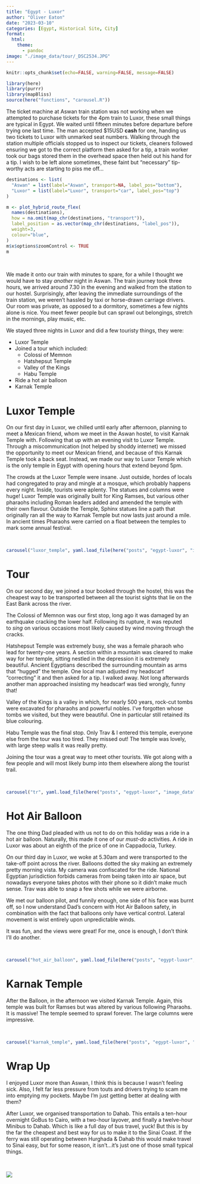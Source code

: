 ```yaml
---
title: "Egypt - Luxor"
author: "Oliver Eaton"
date: "2023-03-10"
categories: [Egypt, Historical Site, City]
format: 
  html:
    theme: 
      - pandoc
image: "./image_data/tour/_DSC2534.JPG"
---
```


```r
knitr::opts_chunk$set(echo=FALSE, warning=FALSE, message=FALSE)
```

```r
library(here)
library(purrr)
library(mapBliss)
source(here("functions", "carousel.R"))
```

The ticket machine at Aswan train station was not working when we attempted to purchase tickets for the 4pm train to Luxor, these small things are typical in Egypt. We waited until fifteen minutes before departure before trying one last time. The man accepted \$15USD **cash** for one, handing us two tickets to Luxor with unmarked seat numbers. Walking through the station multiple officials stopped us to inspect our tickets, cleaners followed ensuring we got to the correct platform then asked for a tip, a train worker took our bags stored them in the overhead space then held out his hand for a tip. I wish to be left alone sometimes, these faint but "necessary" tip-worthy acts are starting to piss me off...

```r
destinations <- list(
  "Aswan" = list(label="Aswan", transport=NA, label_pos="bottom"),
  "Luxor" = list(label="Luxor", transport="car", label_pos="top")
)

m <- plot_hybrid_route_flex(
  names(destinations), 
  how = na.omit(map_chr(destinations, "transport")), 
  label_position = as.vector(map_chr(destinations, "label_pos")),
  weight=3,
  colour="blue",
)
m$x$options$zoomControl <- TRUE
m
```

<br>

We made it onto our train with minutes to spare, for a while I thought we would have to stay *another* night in Aswan. The train journey took three hours, we arrived around 7.30 in the evening and walked from the station to our hostel. Surprisingly, after leaving the immediate surroundings of the train station, we weren't hassled by taxi or horse-drawn carriage drivers. Our room was private, as opposed to a dormitory, sometimes a few nights alone is nice. You meet fewer people but can sprawl out belongings, stretch in the mornings, play music, etc.

We stayed three nights in Luxor and did a few touristy things, they were:

-   Luxor Temple
-   Joined a tour which included:
    -   Colossi of Memnon
    -   Hatshepsut Temple
    -   Valley of the Kings
    -   Habu Temple
-   Ride a hot air balloon
-   Karnak Temple

# Luxor Temple

On our first day in Luxor, we chilled until early after afternoon, planning to meet a Mexican friend, whom we meet in the Aswan hostel, to visit Karnak Temple with. Following that up with an evening visit to Luxor Temple. Through a miscommunication (not helped by shoddy internet) we missed the opportunity to meet our Mexican friend, and because of this Karnak Temple took a back seat. Instead, we made our way to Luxor Temple which is the only temple in Egypt with opening hours that extend beyond 5pm.

The crowds at the Luxor Temple were insane. Just outside, hordes of locals had congregated to pray and mingle at a mosque, which probably happens every night. Inside, tourists were aplenty. The statues and columns were huge! Luxor Temple was originally built for King Ramses, but various other pharaohs including Roman leaders added and amended the temple with their own flavour. Outside the Temple, Sphinx statues line a path that originally ran all the way to Karnak Temple but now lasts just around a mile. In ancient times Pharaohs were carried on a float between the temples to mark some annual festival.

<br>

```r
carousel("luxor_temple", yaml.load_file(here("posts", "egypt-luxor", "image_data", "luxor_temple", "luxor_temple.yml")))
```

# Tour

On our second day, we joined a tour booked through the hostel, this was the cheapest way to be transported between all the tourist sights that lie on the East Bank across the river.

The Colossi of Memnon was our first stop, long ago it was damaged by an earthquake cracking the lower half. Following its rupture, it was reputed to *sing* on various occasions most likely caused by wind moving through the cracks.

Hatshepsut Temple was extremely busy, she was a female pharaoh who lead for twenty-one years. A section within a mountain was cleared to make way for her temple, sitting nestled in the depression it is extremely beautiful. Ancient Egyptians described the surrounding mountain as arms that "hugged" the temple. One local man adjusted my headscarf "correcting" it and then asked for a tip. I walked away. Not long afterwards another man approached insisting my headscarf was tied wrongly, funny that!

Valley of the Kings is a valley in which, for nearly 500 years, rock-cut tombs were excavated for pharaohs and powerful nobles. I've forgotten whose tombs we visited, but they were beautiful. One in particular still retained its blue colouring.

Habu Temple was the final stop. Only Trav & I entered this temple, everyone else from the tour was too tired. They missed out! The temple was lovely, with large steep walls it was really pretty.

Joining the tour was a great way to meet other tourists. We got along with a few people and will most likely bump into them elsewhere along the tourist trail.

<br>

```r
carousel("tr", yaml.load_file(here("posts", "egypt-luxor", "image_data", "tour", "tour.yml")))
```

# Hot Air Balloon

The one thing Dad pleaded with us not to do on this holiday was a ride in a hot air balloon. Naturally, this made it one of our *must-do* activities. A ride in Luxor was about an eighth of the price of one in Cappadocia, Turkey.

On our third day in Luxor, we woke at 5.30am and were transported to the take-off point across the river. Balloons dotted the sky making an extremely pretty morning vista. My camera was confiscated for the ride. National Egyptian jurisdiction forbids cameras from being taken into air space, but nowadays everyone takes photos with their phone so it didn't make much sense. Trav was able to snap a few shots while we were airborne.

We met our balloon pilot, and funnily enough, one side of his face was burnt off, so I now understand Dad's concern with Hot Air Balloon safety, in combination with the fact that balloons only have vertical control. Lateral movement is wist entirely upon unpredictable winds.

It was fun, and the views were great! For me, once is enough, I don't think I'll do another.

<br>

```r
carousel("hot_air_balloon", yaml.load_file(here("posts", "egypt-luxor", "image_data", "hot_air_balloon", "hot_air_balloon.yml")))
```

# Karnak Temple

After the Balloon, in the afternoon we visited Karnak Temple. Again, this temple was built for Ramses but was altered by various following Pharaohs. It is massive! The temple seemed to sprawl forever. The large columns were impressive.

<br>

```r
carousel("karnak_temple", yaml.load_file(here("posts", "egypt-luxor", "image_data", "karnak_temple", "karnak_temple.yml")))
```

# Wrap Up

I enjoyed Luxor more than Aswan, I think this is because I wasn't feeling sick. Also, I felt far less pressure from touts and drivers trying to scam me into emptying my pockets. Maybe I'm just getting better at dealing with them?

After Luxor, we organised transportation to Dahab. This entails a ten-hour overnight GoBus to Cairo, with a two-hour layover, and finally a twelve-hour Minibus to Dahab. Which is like a full day of bus travel, yuck! But this is by the far the cheapest and best way for us to make it to the Sinai Coast. If the ferry was still operating between Hurghada & Dahab this would make travel to Sinai easy, but for some reason, it isn't...it's just one of those small typical things.

<br>

![](./image_data/misc/_DSC2329.JPG)
